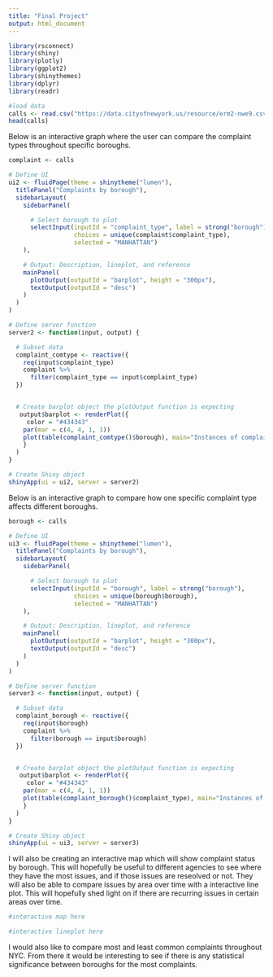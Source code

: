 ```yaml
---
title: "Final Project"
output: html_document
---
```


```r
library(rsconnect)
library(shiny)
library(plotly)
library(ggplot2)
library(shinythemes)
library(dplyr)
library(readr)
```


```r
#load data
calls <- read.csv("https://data.cityofnewyork.us/resource/erm2-nwe9.csv", header = TRUE)
head(calls)
```

Below is an interactive graph where the user can compare the complaint types throughout specific boroughs.
```r
complaint <- calls

# Define UI
ui2 <- fluidPage(theme = shinytheme("lumen"),
  titlePanel("Complaints by borough"),
  sidebarLayout(
    sidebarPanel(

      # Select borough to plot
      selectInput(inputId = "complaint_type", label = strong("borough"),
                  choices = unique(complaint$complaint_type),
                  selected = "MANHATTAN")
    ),

    # Output: Description, lineplot, and reference
    mainPanel(
      plotOutput(outputId = "barplot", height = "300px"),
      textOutput(outputId = "desc")
    )
  )
)

# Define server function
server2 <- function(input, output) {

  # Subset data
  complaint_comtype <- reactive({
    req(input$complaint_type)
    complaint %>%
      filter(complaint_type == input$complaint_type)
  })


  # Create barplot object the plotOutput function is expecting
   output$barplot <- renderPlot({
     color = "#434343"
    par(mar = c(4, 4, 1, 1))
    plot(table(complaint_comtype()$borough), main="Instances of complaint", xlab="borough", ylab = "Rate")
    }
  )
}

# Create Shiny object
shinyApp(ui = ui2, server = server2)

```
Below is an interactive graph to compare how one specific complaint type affects different boroughs.
```r
borough <- calls

# Define UI
ui3 <- fluidPage(theme = shinytheme("lumen"),
  titlePanel("Complaints by borough"),
  sidebarLayout(
    sidebarPanel(

      # Select borough to plot
      selectInput(inputId = "borough", label = strong("borough"),
                  choices = unique(borough$borough),
                  selected = "MANHATTAN")
    ),

    # Output: Description, lineplot, and reference
    mainPanel(
      plotOutput(outputId = "barplot", height = "300px"),
      textOutput(outputId = "desc")
    )
  )
)

# Define server function
server3 <- function(input, output) {

  # Subset data
  complaint_borough <- reactive({
    req(input$borough)
    complaint %>%
      filter(borough == input$borough)
  })


  # Create barplot object the plotOutput function is expecting
   output$barplot <- renderPlot({
     color = "#434343"
    par(mar = c(4, 4, 1, 1))
    plot(table(complaint_borough()$complaint_type), main="Instances of complaint", xlab="complaint type", ylab = "Rate")
    }
  )
}

# Create Shiny object
shinyApp(ui = ui3, server = server3)

```

I will also be creating an interactive map which will show complaint status by borough. This will hopefully be useful to different agencies to see where they have the most issues, and if those issues are reseolved or not. They will also be able to compare issues by area over time with a interactive line plot. This will hopefully shed light on if there are recurring issues in certain areas over time.



```python
#interactive map here
```

```r
#interactive lineplot here
```

I would also like to compare most and least common complaints throughout NYC. From there it would be interesting to see if there is any statistical significance between boroughs for the most complaints.